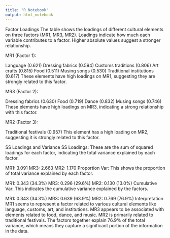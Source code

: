 ```yaml
---
title: "R Notebook"
output: html_notebook
---
```


Factor Loadings
The table shows the loadings of different cultural elements on three factors (MR1, MR3, MR2). Loadings indicate how much each variable contributes to a factor. Higher absolute values suggest a stronger relationship.

MR1 (Factor 1):

Language (0.621)
Dressing fabrics (0.594)
Customs traditions (0.806)
Art crafts (0.815)
Food (0.511)
Musing songs (0.530)
Traditional institutions (0.617)
These elements have high loadings on MR1, suggesting they are strongly related to this factor.

MR3 (Factor 2):

Dressing fabrics (0.630)
Food (0.719)
Dance (0.832)
Musing songs (0.746)
These elements have high loadings on MR3, indicating a strong relationship with this factor.

MR2 (Factor 3):

Traditional festivals (0.957)
This element has a high loading on MR2, suggesting it is strongly related to this factor.

SS Loadings and Variance
SS Loadings: These are the sum of squared loadings for each factor, indicating the total variance explained by each factor.

MR1: 3.091
MR3: 2.663
MR2: 1.170
Proportion Var: This shows the proportion of total variance explained by each factor.

MR1: 0.343 (34.3%)
MR3: 0.296 (29.6%)
MR2: 0.130 (13.0%)
Cumulative Var: This indicates the cumulative variance explained by the factors.

MR1: 0.343 (34.3%)
MR3: 0.639 (63.9%)
MR2: 0.769 (76.9%)
Interpretation
MR1 seems to represent a factor related to various cultural elements like language, customs, art, and institutions.
MR3 appears to be associated with elements related to food, dance, and music.
MR2 is primarily related to traditional festivals.
The factors together explain 76.9% of the total variance, which means they capture a significant portion of the information in the data.